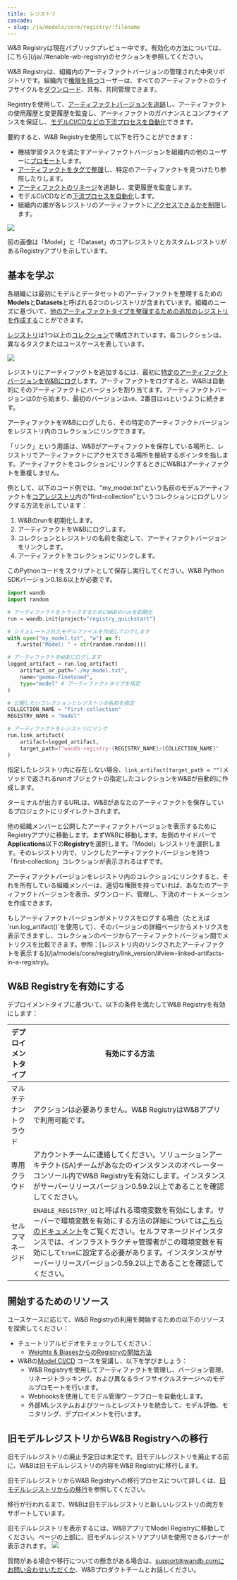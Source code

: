 ```yaml
---
title: レジストリ
cascade:
- slug: /ja/models/core/registry/:filename
---
```


<Card title="Try in Colab" href="https://colab.research.google.com/github/wandb/examples/blob/master/colabs/wandb_registry/zoo_wandb.ipynb" icon="python"/>

<Note>
W&B Registryは現在パブリックプレビュー中です。有効化の方法については、[こちら](/ja/./#enable-wb-registry)のセクションを参照してください。
</Note>

W&B Registryは、組織内のアーティファクトバージョンの管理された中央リポジトリです。組織内で[権限を持つ](/ja/models/core/registry/configure_registry/)ユーザーは、すべてのアーティファクトのライフサイクルを[ダウンロード](/ja/models/core/registry/download_use_artifact/)、共有、共同管理できます。  
 
Registryを使用して、[アーティファクトバージョンを追跡](/ja/models/core/registry/link_version/)し、アーティファクトの使用履歴と変更履歴を監査し、アーティファクトのガバナンスとコンプライアンスを保証し、[モデルCI/CDなどの下流プロセスを自動化](/ja/models/core/automations/)できます。

要約すると、W&B Registryを使用して以下を行うことができます：

- 機械学習タスクを満たすアーティファクトバージョンを組織内の他のユーザーに[プロモート](/ja/models/core/registry/link_version/)します。
- [アーティファクトをタグで整理](/ja/models/core/registry/organize-with-tags/)し、特定のアーティファクトを見つけたり参照したりします。
- [アーティファクトのリネージ](/ja/models/core/registry/lineage)を追跡し、変更履歴を監査します。
- モデルCI/CDなどの[下流プロセスを自動化](/ja/models/core/automations/)します。
- 組織内の誰が各レジストリのアーティファクトに[アクセスできるかを制限](/ja/models/core/registry/configure_registry/)します。

<Frame>
    <img src="/images/registry/registry_landing_page.png"  />
</Frame>

前の画像は「Model」と「Dataset」のコアレジストリとカスタムレジストリがあるRegistryアプリを示しています。

## 基本を学ぶ

各組織には最初にモデルとデータセットのアーティファクトを整理するための**Models**と**Datasets**と呼ばれる2つのレジストリが含まれています。組織のニーズに基づいて、[他のアーティファクトタイプを整理するための追加のレジストリを作成する](/ja/models/core/registry/registry_types/)ことができます。

[レジストリ](/ja/models/core/registry/configure_registry/)は1つ以上の[コレクション](/ja/models/core/registry/create_collection/)で構成されています。各コレクションは、異なるタスクまたはユースケースを表しています。

<Frame>
    <img src="/images/registry/homepage_registry.png"  />
</Frame>

レジストリにアーティファクトを追加するには、最初に[特定のアーティファクトバージョンをW&Bにログ](/ja/models/artifacts/create-a-new-artifact-version/)します。アーティファクトをログすると、W&Bは自動的にそのアーティファクトにバージョンを割り当てます。アーティファクトバージョンは0から始まり、最初のバージョンは`v0`、2番目は`v1`というように続きます。

アーティファクトをW&Bにログしたら、その特定のアーティファクトバージョンをレジストリ内のコレクションにリンクできます。

<Note>
「リンク」という用語は、W&Bがアーティファクトを保存している場所と、レジストリでアーティファクトにアクセスできる場所を接続するポインタを指します。アーティファクトをコレクションにリンクするときにW&Bはアーティファクトを重複しません。
</Note>

例として、以下のコード例では、"my_model.txt"という名前のモデルアーティファクトを[コアレジストリ](/ja/models/core/registry/registry_types/)内の"first-collection"というコレクションにログしリンクする方法を示しています：

1. W&Bのrunを初期化します。
2. アーティファクトをW&Bにログします。
3. コレクションとレジストリの名前を指定して、アーティファクトバージョンをリンクします。
4. アーティファクトをコレクションにリンクします。

このPythonコードをスクリプトとして保存し実行してください。W&B Python SDKバージョン0.18.6以上が必要です。

```python title="hello_collection.py"
import wandb
import random

# アーティファクトをトラックするためにW&Bのrunを初期化
run = wandb.init(project="registry_quickstart") 

# シミュレートされたモデルファイルを作成してログします
with open("my_model.txt", "w") as f:
   f.write("Model: " + str(random.random()))

# アーティファクトをW&Bにログします
logged_artifact = run.log_artifact(
    artifact_or_path="./my_model.txt", 
    name="gemma-finetuned", 
    type="model" # アーティファクトタイプを指定
)

# 公開したいコレクションとレジストリの名前を指定
COLLECTION_NAME = "first-collection"
REGISTRY_NAME = "model"

# アーティファクトをレジストリにリンク
run.link_artifact(
    artifact=logged_artifact, 
    target_path=f"wandb-registry-{REGISTRY_NAME}/{COLLECTION_NAME}"
)
```

指定したレジストリ内に存在しない場合、`link_artifact(target_path = "")`メソッドで返されるrunオブジェクトの指定したコレクションをW&Bが自動的に作成します。

<Note>
ターミナルが出力するURLは、W&Bがあなたのアーティファクトを保存しているプロジェクトにリダイレクトされます。
</Note>

他の組織メンバーと公開したアーティファクトバージョンを表示するためにRegistryアプリに移動します。まずW&Bに移動します。左側のサイドバーで**Applications**以下の**Registry**を選択します。「Model」レジストリを選択します。そのレジストリ内で、リンクしたアーティファクトバージョンを持つ「first-collection」コレクションが表示されるはずです。

アーティファクトバージョンをレジストリ内のコレクションにリンクすると、それを所有している組織メンバーは、適切な権限を持っていれば、あなたのアーティファクトバージョンを表示、ダウンロード、管理し、下流のオートメーションを作成できます。

<Note>
もしアーティファクトバージョンがメトリクスをログする場合（たとえば`run.log_artifact()`を使用して）、そのバージョンの詳細ページからメトリクスを表示できますし、コレクションのページからアーティファクトバージョン間でメトリクスを比較できます。参照：[レジストリ内のリンクされたアーティファクトを表示する](/ja/models/core/registry/link_version/#view-linked-artifacts-in-a-registry)。
</Note>

## W&B Registryを有効にする

デプロイメントタイプに基づいて、以下の条件を満たしてW&B Registryを有効にします：

| デプロイメントタイプ | 有効にする方法 |
| ----- | ----- |
| マルチテナントクラウド | アクションは必要ありません。W&B RegistryはW&Bアプリで利用可能です。 |
| 専用クラウド | アカウントチームに連絡してください。ソリューションアーキテクト(SA)チームがあなたのインスタンスのオペレーターコンソール内でW&B Registryを有効にします。インスタンスがサーバーリリースバージョン0.59.2以上であることを確認してください。|
| セルフマネージド   | `ENABLE_REGISTRY_UI`と呼ばれる環境変数を有効にします。サーバーで環境変数を有効にする方法の詳細については[こちらのドキュメント](/ja/platform/hosting/env-vars/)をご覧ください。セルフマネージドインスタンスでは、インフラストラクチャ管理者がこの環境変数を有効にして`true`に設定する必要があります。インスタンスがサーバーリリースバージョン0.59.2以上であることを確認してください。|

## 開始するためのリソース

ユースケースに応じて、W&B Registryの利用を開始するための以下のリソースを探索してください：

* チュートリアルビデオをチェックしてください：
    * [Weights & BiasesからのRegistryの開始方法](https://www.youtube.com/watch?v=p4XkVOsjIeM)
* W&Bの[Model CI/CD](https://www.wandb.courses/courses/enterprise-model-management) コースを受講し、以下を学びましょう：
    * W&B Registryを使用してアーティファクトを管理し、バージョン管理、リネージトラッキング、および異なるライフサイクルステージへのモデルプロモートを行います。
    * Webhooksを使用してモデル管理ワークフローを自動化します。
    * 外部MLシステムおよびツールとレジストリを統合して、モデル評価、モニタリング、デプロイメントを行います。

## 旧モデルレジストリからW&B Registryへの移行

旧モデルレジストリの廃止予定日は未定です。旧モデルレジストリを廃止する前に、W&Bは旧モデルレジストリの内容をW&B Registryに移行します。

旧モデルレジストリからW&B Registryへの移行プロセスについて詳しくは、[旧モデルレジストリからの移行](/ja/models/core/registry/model_registry_eol/)を参照してください。

移行が行われるまで、W&Bは旧モデルレジストリと新しいレジストリの両方をサポートしています。

<Note>
旧モデルレジストリを表示するには、W&BアプリでModel Registryに移動してください。ページの上部に、旧モデルレジストリアプリUIを使用できるバナーが表示されます。

<Frame>
    <img src="/images/registry/nav_to_old_model_reg.gif"  />
</Frame>
</Note>

質問がある場合や移行についての懸念がある場合は、support@wandb.comにお問い合わせいただくか、W&Bプロダクトチームとお話しください。